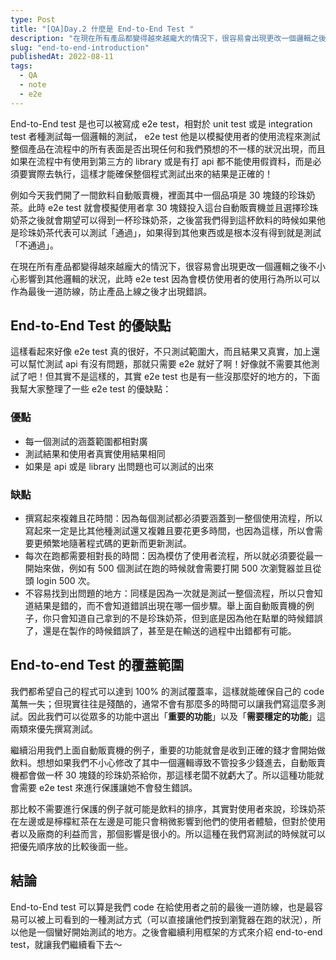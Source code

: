 ```yaml
---
type: Post
title: "[QA]Day.2 什麼是 End-to-End Test "
description: "在現在所有產品都變得越來越龐大的情況下，很容易會出現更改一個邏輯之後不小心影響到其他邏輯的狀況，此時 e2e test 因為會模仿使用者的使用行為所以可以作為最後一道防線，防止產品上線之後才出現錯誤。"
slug: "end-to-end-introduction"
publishedAt: 2022-08-11
tags:
  - QA
  - note
  - e2e
---
```


End-to-End test 是也可以被寫成 e2e test，相對於 unit test 或是 integration test 者種測試每一個邏輯的測試， e2e test 他是以模擬使用者的使用流程來測試整個產品在流程中的所有表面是否出現任何和我們預想的不一樣的狀況出現，而且如果在流程中有使用到第三方的 library 或是有打 api 都不能使用假資料，而是必須要實際去執行，這樣才能確保整個程式測試出來的結果是正確的！

例如今天我們開了一間飲料自動販賣機，裡面其中一個品項是 30 塊錢的珍珠奶茶。此時 e2e test 就會模擬使用者拿 30 塊錢投入這台自動販賣機並且選擇珍珠奶茶之後就會期望可以得到一杯珍珠奶茶，之後當我們得到這杯飲料的時候如果他是珍珠奶茶代表可以測試「通過」，如果得到其他東西或是根本沒有得到就是測試「不通過」。

在現在所有產品都變得越來越龐大的情況下，很容易會出現更改一個邏輯之後不小心影響到其他邏輯的狀況，此時 e2e test 因為會模仿使用者的使用行為所以可以作為最後一道防線，防止產品上線之後才出現錯誤。

## End-to-End Test 的優缺點

這樣看起來好像 e2e test 真的很好，不只測試範圍大，而且結果又真實，加上還可以幫忙測試 api 有沒有問題，那就只需要 e2e 就好了啊！好像就不需要其他測試了吧！但其實不是這樣的，其實 e2e test 也是有一些沒那麼好的地方的，下面我幫大家整理了一些 e2e test 的優缺點：

### 優點

- 每一個測試的涵蓋範圍都相對廣
- 測試結果和使用者真實使用結果相同
- 如果是 api 或是 library 出問題也可以測試的出來

### 缺點

- 撰寫起來複雜且花時間：因為每個測試都必須要涵蓋到一整個使用流程，所以寫起來一定是比其他種測試還又複雜且要花更多時間，也因為這樣，所以會需要更頻繁地隨著程式碼的更新而更新測試。
- 每次在跑都需要相對長的時間：因為模仿了使用者流程，所以就必須要從最一開始來做，例如有 500 個測試在跑的時候就會需要打開 500 次瀏覽器並且從頭 login 500 次。
- 不容易找到出問題的地方：同樣是因為一次就是測試一整個流程，所以只會知道結果是錯的，而不會知道錯誤出現在哪一個步驟。舉上面自動販賣機的例子，你只會知道自己拿到的不是珍珠奶茶，但到底是因為他在點單的時候錯誤了，還是在製作的時候錯誤了，甚至是在輸送的過程中出錯都有可能。

## End-to-end Test 的覆蓋範圍

我們都希望自己的程式可以達到 100% 的測試覆蓋率，這樣就能確保自己的 code 萬無一失；但現實往往是殘酷的，通常不會有那麼多的時間可以讓我們寫這麼多測試。因此我們可以從眾多的功能中選出「**重要的功能**」以及「**需要穩定的功能**」這兩類來優先撰寫測試。

繼續沿用我們上面自動販賣機的例子，重要的功能就會是收到正確的錢才會開始做飲料。想想如果我們不小心修改了其中一個邏輯導致不管投多少錢進去，自動販賣機都會做一杯 30 塊錢的珍珠奶茶給你，那這樣老闆不就虧大了。所以這種功能就會需要 e2e test 來進行保護讓她不會發生錯誤。

那比較不需要進行保護的例子就可能是飲料的排序，其實對使用者來說，珍珠奶茶在左邊或是檸檬紅茶在左邊是可能只會稍微影響到他們的使用者體驗，但對於使用者以及廠商的利益而言，那個影響是很小的。所以這種在我們寫測試的時候就可以把優先順序放的比較後面一些。

## 結論

End-to-End test 可以算是我們 code 在給使用者之前的最後一道防線，也是最容易可以被上司看到的一種測試方式（可以直接讓他們按到瀏覽器在跑的狀況），所以他是一個蠻好開始測試的地方。之後會繼續利用框架的方式來介紹 end-to-end test，就讓我們繼續看下去～
